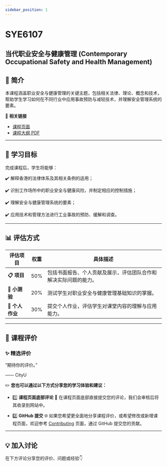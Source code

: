 ```yaml
---
sidebar_position: 1
---
```


# SYE6107
## 当代职业安全与健康管理 (Contemporary Occupational Safety and Health Management)

## **📘 简介**
本课程涵盖职业安全与健康管理的关键主题，包括相关法律、理论、概念和技术，帮助学生学习如何在不同行业中应用事故预防与减轻技术，并理解安全管理系统的要素。

🔗 **相关链接**
- [课程页面](https://www.cityu.edu.hk/catalogue/pg/202425/course/SYE6107.htm)
- [课程大纲 PDF](https://www.cityu.edu.hk/catalogue/pg/202425/course/SYE6107.pdf)

---

## **🎯 学习目标**

完成课程后，学生将能够：

✔️ 解释香港的法律体系及其相关条例的适用；

✔️ 识别工作场所中的职业安全与健康风险，并制定相应的控制措施；

✔️ 理解安全与健康管理系统的要素；

✔️ 应用技术和管理方法进行工业事故的预防、缓解和调查。

---

## **📊 评估方式**

| **评估项目**           | **权重** | **具体描述**                                                                                       |
|-----------------------|---------|---------------------------------------------------------------------------------------------------|
| **📋 项目**            | 50%      | 包括书面报告、个人贡献及展示，评估团队合作和解决实际问题的能力。                                            |
| **📂 小测验**          | 20%      | 测试学生对职业安全与健康管理基础知识的掌握。                                                         |
| **📑 个人作业**         | 30%      | 提交个人作业，评估学生对课堂内容的理解与应用能力。                                                      |

---

## **💬 课程评价**

### ✨ **精选评价**
<div className={commentStyles.commentBox}>
    <p className={commentStyles.commentText}>
        “期待你的评价。”
    </p>
    <p className={commentStyles.commentAuthor}>—— CityU</p>
</div>

✏️ **您也可以通过以下方式分享您的学习体验和建议：**

- 1️⃣ **课程页面底部评论**
💬 在课程页面底部直接提交您的评论，我们会审核后将其收录到网站中。

- 2️⃣ **GitHub 提交**
🌐 如果您希望更全面地分享课程评价，或希望修改或新增课程页面，欢迎参考 [Contributing](/contributing) 页面，通过 GitHub 提交您的贡献。

---

## **💡 加入讨论**

在下方评论分享您的评价、问题或经验👇
<Utterances />